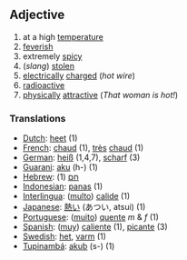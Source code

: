 ==Adjective==
#at a high [[temperature]]
#[[feverish]]
#extremely [[spicy]]
#(''slang'') [[stolen]]
#[[electrical]]ly [[charge]]d (''hot wire'')
#[[radioactive]]
#[[physical]]ly [[attractive]] (''That woman is hot!'')

===Translations===
*[[Dutch]]: [[heet]] (1)
*[[French]]: [[chaud]] (1), [[très]] [[chaud]] (1)
*[[German]]: [[heiß]] (1,4,7), [[scharf]] (3)
*[[Guarani]]: [[aku]] (h-) (1)
*[[Hebrew]]: [[חם]] (1)
*[[Indonesian]]: [[panas]] (1)
*[[Interlingua]]: ([[multo]]) [[calide]] (1)
*[[Japanese]]: [[熱い]] (あつい, atsui) (1)
*[[Portuguese]]: ([[muito]]) [[quente]] ''m'' & ''f'' (1)
*[[Spanish]]: ([[muy]]) [[caliente]] (1), [[picante]] (3)
*[[Swedish]]: [[het]], [[varm]] (1)
*[[Tupinambá]]: [[akub]] (s-) (1)